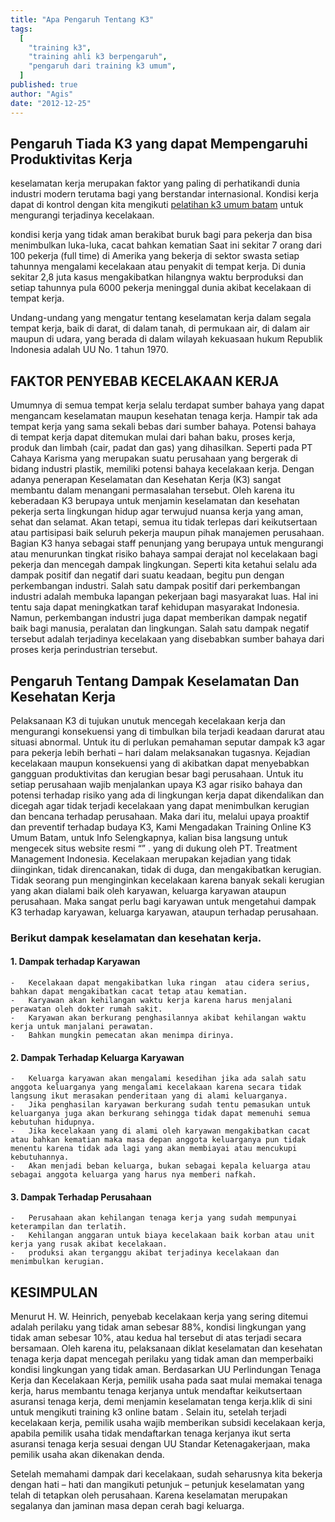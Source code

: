 ```yaml
---
title: "Apa Pengaruh Tentang K3"
tags:
  [
    "training k3",
    "training ahli k3 berpengaruh",
    "pengaruh dari training k3 umum",
  ]
published: true
author: "Agis"
date: "2012-12-25"
---
```


## Pengaruh Tiada K3 yang dapat Mempengaruhi Produktivitas Kerja

keselamatan kerja merupakan faktor yang paling di perhatikandi dunia industri modern terutama bagi yang berstandar internasional.
Kondisi kerja dapat di kontrol dengan kita mengikuti <a href="https://www.trainingk3umumbatam.com/" target="_blank">pelatihan k3 umum batam</a> untuk mengurangi terjadinya kecelakaan.

kondisi kerja yang tidak aman berakibat buruk bagi para pekerja dan bisa menimbulkan luka-luka, cacat bahkan kematian
Saat ini sekitar 7 orang dari 100 pekerja (full time) di Amerika yang bekerja di sektor swasta setiap tahunnya mengalami kecelakaan atau penyakit di tempat kerja. Di dunia sekitar 2,8 juta kasus mengakibatkan hilangnya waktu berproduksi dan setiap tahunnya pula 6000 pekerja meninggal dunia akibat kecelakaan di tempat kerja.

Undang-undang yang mengatur tentang keselamatan kerja dalam segala tempat kerja, baik di darat, di dalam tanah, di permukaan air, di dalam air maupun di udara, yang berada di dalam wilayah kekuasaan hukum Republik Indonesia adalah UU No. 1 tahun 1970.

## FAKTOR PENYEBAB KECELAKAAN KERJA

Umumnya di semua tempat kerja selalu terdapat sumber bahaya yang dapat mengancam keselamatan maupun kesehatan tenaga kerja. Hampir tak ada tempat kerja yang sama sekali bebas dari sumber bahaya. Potensi bahaya di tempat kerja dapat ditemukan mulai dari bahan baku, proses kerja, produk dan limbah (cair, padat dan gas) yang dihasilkan. Seperti pada PT Cahaya Karisma yang merupakan suatu perusahaan yang bergerak di bidang industri plastik, memiliki potensi bahaya kecelakaan kerja. Dengan adanya penerapan Keselamatan dan Kesehatan Kerja (K3) sangat membantu dalam menangani permasalahan tersebut. Oleh karena itu keberadaan K3 berupaya untuk menjamin keselamatan dan kesehatan pekerja serta lingkungan hidup agar terwujud nuansa kerja yang aman, sehat dan selamat. Akan tetapi, semua itu tidak terlepas dari keikutsertaan atau partisipasi baik seluruh pekerja maupun pihak manajemen perusahaan. Bagian K3 hanya sebagai staff penunjang yang berupaya untuk mengurangi atau menurunkan tingkat risiko bahaya sampai derajat nol kecelakaan bagi pekerja dan mencegah dampak lingkungan. Seperti kita ketahui selalu ada dampak positif dan negatif dari suatu keadaan, begitu pun dengan perkembangan industri. Salah satu dampak positif dari perkembangan industri adalah membuka lapangan pekerjaan bagi masyarakat luas. Hal ini tentu saja dapat meningkatkan taraf kehidupan masyarakat Indonesia. Namun, perkembangan industri juga dapat memberikan dampak negatif baik bagi manusia, peralatan dan lingkungan. Salah satu dampak negatif tersebut adalah terjadinya kecelakaan yang disebabkan sumber bahaya dari proses kerja perindustrian tersebut.

## Pengaruh Tentang Dampak Keselamatan Dan Kesehatan Kerja

Pelaksanaan K3 di tujukan unutuk mencegah kecelakaan kerja dan mengurangi konsekuensi yang di timbulkan bila terjadi keadaan darurat atau situasi abnormal. Untuk itu di perlukan pemahaman seputar dampak k3 agar para pekerja lebih berhati – hari dalam melaksanakan tugasnya.
Kejadian kecelakaan maupun konsekuensi yang di akibatkan dapat menyebabkan gangguan produktivitas dan kerugian besar bagi perusahaan. Untuk itu setiap perusahaan wajib menjalankan upaya K3 agar risiko bahaya dan potensi terhadap risiko yang ada di lingkungan kerja dapat dikendalikan dan dicegah agar tidak terjadi kecelakaan yang dapat menimbulkan kerugian dan bencana terhadap perusahaan.
Maka dari itu, melalui upaya proaktif dan preventif terhadap budaya K3, Kami Mengadakan Training Online K3 Umum Batam, untuk Info Selengkapnya, kalian bisa langsung untuk mengecek situs website resmi “” . yang di dukung oleh PT. Treatment Management Indonesia.
Kecelakaan merupakan kejadian yang tidak diinginkan, tidak direncanakan, tidak di duga, dan mengakibatkan kerugian. Tidak seorang pun menginginkan kecelakaan karena banyak sekali kerugian yang akan dialami baik oleh karyawan, keluarga karyawan ataupun perusahaan.
Maka sangat perlu bagi karyawan untuk mengetahui dampak K3 terhadap karyawan, keluarga karyawan, ataupun terhadap perusahaan.

### Berikut dampak keselamatan dan kesehatan kerja.

#### 1. Dampak terhadap Karyawan

    -	Kecelakaan dapat mengakibatkan luka ringan  atau cidera serius, bahkan dapat mengakibatkan cacat tetap atau kematian.
    -	Karyawan akan kehilangan waktu kerja karena harus menjalani perawatan oleh dokter rumah sakit.
    -	Karyawan akan berkurang penghasilannya akibat kehilangan waktu kerja untuk manjalani perawatan.
    -	Bahkan mungkin pemecatan akan menimpa dirinya.

#### 2. Dampak Terhadap Keluarga Karyawan

    -	Keluarga karyawan akan mengalami kesedihan jika ada salah satu anggota keluarganya yang mengalami kecelakaan karena secara tidak langsung ikut merasakan penderitaan yang di alami keluarganya.
    -	Jika penghasilan karyawan berkurang sudah tentu pemasukan untuk keluarganya juga akan berkurang sehingga tidak dapat memenuhi semua kebutuhan hidupnya.
    -	Jika kecelakaan yang di alami oleh karyawan mengakibatkan cacat atau bahkan kematian maka masa depan anggota keluarganya pun tidak menentu karena tidak ada lagi yang akan membiayai atau mencukupi kebutuhannya.
    -	Akan menjadi beban keluarga, bukan sebagai kepala keluarga atau sebagai anggota keluarga yang harus nya memberi nafkah.

#### 3. Dampak Terhadap Perusahaan

    -	Perusahaan akan kehilangan tenaga kerja yang sudah mempunyai keterampilan dan terlatih.
    -	Kehilangan anggaran untuk biaya kecelakaan baik korban atau unit kerja yang rusak akibat kecelakaan.
    -	produksi akan terganggu akibat terjadinya kecelakaan dan  menimbulkan kerugian.

## KESIMPULAN

Menurut H. W. Heinrich, penyebab kecelakaan kerja yang sering ditemui adalah perilaku yang tidak aman sebesar 88%, kondisi lingkungan yang tidak aman sebesar 10%, atau kedua hal tersebut di atas terjadi secara bersamaan. Oleh karena itu, pelaksanaan diklat keselamatan dan kesehatan tenaga kerja dapat mencegah perilaku yang tidak aman dan memperbaiki kondisi lingkungan yang tidak aman.
Berdasarkan UU Perlindungan Tenaga Kerja dan Kecelakaan Kerja, pemilik usaha pada saat mulai memakai tenaga kerja, harus membantu tenaga kerjanya untuk mendaftar keikutsertaan asuransi tenaga kerja, demi menjamin keselamatan tenga kerja.klik di sini untuk mengikuti training k3 online batam .
Selain itu, setelah terjadi kecelakaan kerja, pemilik usaha wajib memberikan subsidi kecelakaan kerja, apabila pemilik usaha tidak mendaftarkan tenaga kerjanya ikut serta asuransi tenaga kerja sesuai dengan UU Standar Ketenagakerjaan, maka pemilik usaha akan dikenakan denda.

Setelah memahami dampak dari kecelakaan, sudah seharusnya kita bekerja dengan hati – hati dan mangikuti petunjuk – petunjuk keselamatan yang telah di tetapkan oleh perusahaan. Karena keselamatan merupakan segalanya dan jaminan masa depan cerah bagi keluarga.

